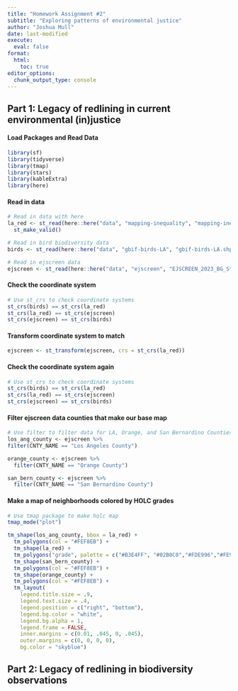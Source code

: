 ```yaml
---
title: "Homework Assignment #2"
subtitle: "Exploring patterns of environmental justice"
author: "Joshua Mull"
date: last-modified
execute: 
  eval: false
format:
  html:
    toc: true
editor_options: 
  chunk_output_type: console
---
```


## Part 1: Legacy of redlining in current environmental (in)justice

#### Load Packages and Read Data

```r
library(sf)
library(tidyverse)
library(tmap)
library(stars)
library(kableExtra)
library(here)
```

#### Read in data
```r
# Read in data with here
la_red <- st_read(here::here("data", "mapping-inequality", "mapping-inequality-los-angeles.json")) %>% 
  st_make_valid()

# Read in bird biodiversity data
birds <- st_read(here::here("data", "gbif-birds-LA", "gbif-birds-LA.shp"))

# Read in ejscreen data
ejscreen <- st_read(here::here("data", "ejscreen", "EJSCREEN_2023_BG_StatePct_with_AS_CNMI_GU_VI.gdb"))

```

#### Check the coordinate system 
```r
# Use st_crs to check coordinate systems 
st_crs(birds) == st_crs(la_red)
st_crs(la_red) == st_crs(ejscreen)
st_crs(ejscreen) == st_crs(birds)
```

#### Transform coordinate system to match 
```r
ejscreen <- st_transform(ejscreen, crs = st_crs(la_red))
```

#### Check the coordinate system again 
```r
# Use st_crs to check coordinate systems 
st_crs(birds) == st_crs(la_red)
st_crs(la_red) == st_crs(ejscreen)
st_crs(ejscreen) == st_crs(birds)
```

#### Filter ejscreen data counties that make our base map
```r
# Use filter to filter data for LA, Orange, and San Bernardino Counties 
los_ang_county <- ejscreen %>%
filter(CNTY_NAME == "Los Angeles County")

orange_county <- ejscreen %>% 
  filter(CNTY_NAME == "Orange County")

san_bern_county <- ejscreen %>% 
  filter(CNTY_NAME == "San Bernardino County")
```

#### Make a map of neighborhoods colored by HOLC grades
```r
# Use tmap package to make holc map
tmap_mode("plot")

tm_shape(los_ang_county, bbox = la_red) +
  tm_polygons(col = "#FEF8EB") +
  tm_shape(la_red) + 
  tm_polygons("grade", palette = c("#B3E4FF", "#02B0C0","#FDE996","#FE9F6C"), title = "HOLC Grade") +
  tm_shape(san_bern_county) +
  tm_polygons(col = "#FEF8EB") +
  tm_shape(orange_county) +
  tm_polygons(col = "#FEF8EB") +
  tm_layout(
    legend.title.size = .9,
    legend.text.size = .4,
    legend.position = c("right", "bottom"),
    legend.bg.color = "white",
    legend.bg.alpha = 1,
    legend.frame = FALSE,
    inner.margins = c(0.01, .045, 0, .045),
    outer.margins = c(0, 0, 0, 0),
    bg.color = "skyblue")


```


## Part 2: Legacy of redlining in biodiversity observations


